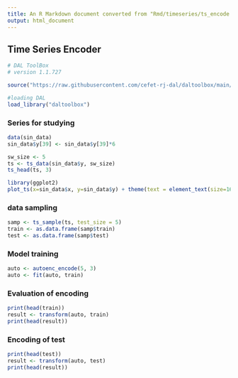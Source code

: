 ```yaml
---
title: An R Markdown document converted from "Rmd/timeseries/ts_encode.ipynb"
output: html_document
---
```


## Time Series Encoder

```r
# DAL ToolBox
# version 1.1.727

source("https://raw.githubusercontent.com/cefet-rj-dal/daltoolbox/main/jupyter.R")

#loading DAL
load_library("daltoolbox")
```

### Series for studying

```r
data(sin_data)
sin_data$y[39] <- sin_data$y[39]*6
```

```r
sw_size <- 5
ts <- ts_data(sin_data$y, sw_size)
ts_head(ts, 3)
```

```r
library(ggplot2)
plot_ts(x=sin_data$x, y=sin_data$y) + theme(text = element_text(size=16))
```

### data sampling

```r
samp <- ts_sample(ts, test_size = 5)
train <- as.data.frame(samp$train)
test <- as.data.frame(samp$test)
```

### Model training

```r
auto <- autoenc_encode(5, 3)
auto <- fit(auto, train)
```

### Evaluation of encoding

```r
print(head(train))
result <- transform(auto, train)
print(head(result))
```

### Encoding of test

```r
print(head(test))
result <- transform(auto, test)
print(head(result))
```

